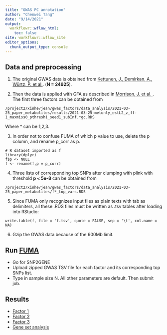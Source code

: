 ```yaml
---
title: "GWAS PC annotation"
author: "Chenwei Tang"
date: "9/14/2021"
output:
  workflowr::wflow_html:
    toc: false
site: workflowr::wflow_site
editor_options:
  chunk_output_type: console
---
```


## Data and preprocessing

1. The original GWAS data is obtained from [Kettunen, J., Demirkan, A., Würtz, P. et al.](https://www.nature.com/articles/ncomms11122). (**N = 24925**).

2. Then the data is applied with GFA as described in [Morrison, J. et al. ](https://www.sugarsync.com/pf/D7756315_09926538_686664). The first three factors can be obtained from

```
/project2/xinhe/jean/gwas_factors/data_analysis/2021-03-25_paper_metabolites/results/2021-03-25-metonly_estL2_z_ff-1_maxmiss0_pthresh1_seed1_subInf.*gc.RDS

```

 Where * can be 1,2,3.
 
3. In order not to confuse FUMA of which p value to use, delete the p column, and rename p_corr as p.
```
# R dataset imported as f
library(dplyr)
f$p <- NULL
f <- rename(f,p = p_corr)

```

4. Three lists of corresponding top SNPs after clumping with plink with threshold **p < 5e-8** can be obtained from

```
/project2/xinhe/jean/gwas_factors/data_analysis/2021-03-25_paper_metabolites/f*_top_vars.RDS
```

5. Since FUMA only recognizes input files as plain texts with tab as delimiters, all these .RDS files must be written as .tsv tables after loading into RStudio:

```
write.table(f, file = 'f.tsv', quote = FALSE, sep = '\t', col.name = NA)

```
6. Gzip the GWAS data because of the 600Mb limit.

## Run [FUMA](https://fuma.ctglab.nl/)

* Go for SNP2GENE
* Upload zipped GWAS TSV file for each factor and its corresponding top SNPs list.
* Type in sample size N. All other parameters are default. Then submit job.

## Results
* [Factor 1](factor_1.html)
* [Factor 2](factor_2.html)
* [Factor 3](factor_3.html)
* [Gene set analysis](GS.html)
